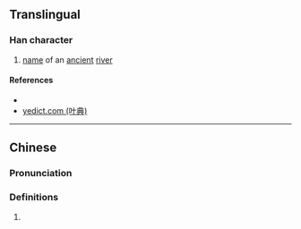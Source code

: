 {{character info/new}}
==Translingual==

===Han character===
{{Han char|rn=85|rad=水|as=03|sn=6|four=|canj=EHJ|ids=⿰氵千}}

# [[name]] of an [[ancient]] [[river]]

====References====
* {{Han ref|kx=0605.120|dkj=17131|hdz=31552.040|uh=6C58|ud=27736}}
* [http://yedict.com/htm/6C/6C58.htm yedict.com (叶典)]

----

==Chinese==
{{zh-forms}}

===Pronunciation===
{{zh-pron
|m=qiān
|c=cim4
|mc=y
|oc=y
|ma=
|cat=pn
}}

===Definitions===
{{zh-hanzi}}

# {{rfdef|lang=zh}}